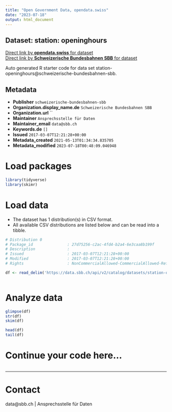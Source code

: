 ```yaml
---
title: "Open Government Data, opendata.swiss"
date: "2023-07-18"
output: html_document
---
```


## Dataset: station: openinghours



[Direct link by **opendata.swiss** for dataset](https://opendata.swiss/de/dataset/station-openinghours1)<br>
[Direct link by **Schweizerische Bundesbahnen SBB** for dataset](https://data.sbb.ch/explore/dataset/station-openinghours/)

Auto generated R starter code for data set station-openinghours@schweizerische-bundesbahnen-sbb.

## Metadata

- **Publisher** `schweizerische-bundesbahnen-sbb`
- **Organization.display_name.de** `Schweizerische Bundesbahnen SBB`
- **Organization.url** ``
- **Maintainer** `Ansprechsstelle für Daten`
- **Maintainer_email** `data@sbb.ch`
- **Keywords.de** `[]`
- **Issued** `2017-03-07T12:21:28+00:00`
- **Metadata_created** `2021-05-13T01:34:34.835705`
- **Metadata_modified** `2023-07-18T00:48:09.046948`


# Load packages

```r

library(tidyverse)
library(skimr)

```

# Load data

-   The dataset has 1 distribution(s) in CSV format.
-   All available CSV distributions are listed below and can be read into a tibble.

```r

# Distribution 0
# Package_id               : 27d75256-c2ac-4fd4-b2a4-6e3caa8b199f
# Description              : 
# Issued                   : 2017-03-07T12:21:28+00:00
# Modified                 : 2017-03-07T12:21:28+00:00
# Rights                   : NonCommercialAllowed-CommercialAllowed-ReferenceRequired

df <- read_delim('https://data.sbb.ch/api/v2/catalog/datasets/station-openinghours/exports/csv')



```

# Analyze data

```r

glimpse(df)
str(df)
skim(df)

head(df)
tail(df)

```

# Continue your code here...

```r

```

------------------------------------------------------------------------

# Contact

data@sbb.ch | Ansprechsstelle für Daten
